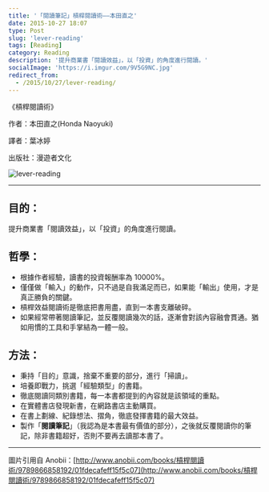 ```yaml
---
title: '「閱讀筆記」槓桿閱讀術——本田直之'
date: 2015-10-27 18:07
type: Post
slug: 'lever-reading'
tags: [Reading]
category: Reading
description: '提升商業書「閱讀效益」，以「投資」的角度進行閱讀。'
socialImage: 'https://i.imgur.com/9V5G9NC.jpg'
redirect_from:
  - /2015/10/27/lever-reading/
---
```


《槓桿閱讀術》

作者：本田直之(Honda Naoyuki)

譯者：葉冰婷

出版社：漫遊者文化

![lever-reading](https://i.imgur.com/9V5G9NC.jpg)

---

## 目的：

提升商業書「閱讀效益」，以「投資」的角度進行閱讀。

## 哲學：

- 根據作者經驗，讀書的投資報酬率為 10000%。
- 僅僅做「輸入」的動作，只不過是自我滿足而已，如果能「輸出」使用，才是真正勝負的關鍵。
- 槓桿效益閱讀術是徹底把書用盡，直到一本書支離破碎。
- 如果經常帶著閱讀筆記，並反覆閱讀幾次的話，逐漸會對該內容融會貫通。猶如用慣的工具和手掌結為一體一般。

## 方法：

- 秉持「目的」意識，捨棄不重要的部分，進行「掃讀」。
- 培養即戰力，挑選「經驗類型」的書籍。
- 徹底閱讀同類別書籍，每一本書都提到的內容就是該領域的重點。
- 在實體書店發現新書，在網路書店主動購買。
- 在書上劃線、紀錄想法、摺角，徹底發揮書籍的最大效益。
- 製作「**閱讀筆記**」（我認為是本書最有價值的部分），之後就反覆閱讀你的筆記，除非書籍超好，否則不要再去讀那本書了。

---

圖片引用自 Anobii：[http://www.anobii.com/books/槓桿閱讀術/9789866858192/01fdecafeff15f5c07](http://www.anobii.com/books/槓桿閱讀術/9789866858192/01fdecafeff15f5c07)

